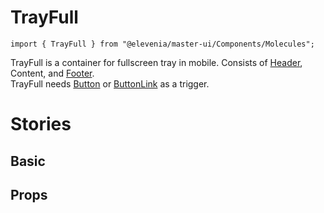 
# TrayFull

`import { TrayFull } from "@elevenia/master-ui/Components/Molecules";`

TrayFull is a container for fullscreen tray in mobile.
Consists of [Header](/?path=/docs/mobile-organisms-header--search-2-icon-right), Content, and [Footer](/?path=/docs/mobile-organisms-footer--one-button).<br/>
TrayFull needs [Button](/?path=/docs/atom-button--basic) or [ButtonLink](/?path=/docs/atom-buttonlink--basic) as a trigger.


# Stories
## Basic
<Preview>
  <Story id="molecules-tray-full--basic"/>
</Preview>

## Props
<Props of={TrayFull}/>
